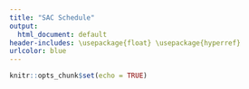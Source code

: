 ```yaml
---
title: "SAC Schedule"
output:
  html_document: default
header-includes: \usepackage{float} \usepackage{hyperref}
urlcolor: blue
---
```


```r
knitr::opts_chunk$set(echo = TRUE)
```

